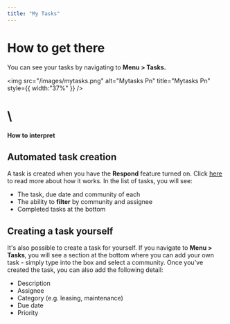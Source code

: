 ```yaml
---
title: "My Tasks"
---
```


# **How to get there**

You can see your tasks by navigating to **Menu \> Tasks.**

<img
  src="/images/mytasks.png"
  alt="Mytasks Pn"
  title="Mytasks Pn"
  style={{ width:"37%" }}
/>

# \
**How to interpret**

## **Automated task creation**

A task is created when you have the **Respond** feature turned on. Click [<u>here</u>](https://help.travtus.com/en/articles/9172791-how-does-it-work#h_2630ea84b1) to read more about how it works. In the list of tasks, you will see:

- The task, due date and community of each
- The ability to **filter** by community and assignee
- Completed tasks at the bottom

## **Creating a task yourself**

It's also possible to create a task for yourself. If you navigate to **Menu \> Tasks**, you will see a section at the bottom where you can add your own task - simply type into the box and select a community. Once you've created the task, you can also add the following detail:

- Description
- Assignee
- Category (e.g. leasing, maintenance)
- Due date
- Priority